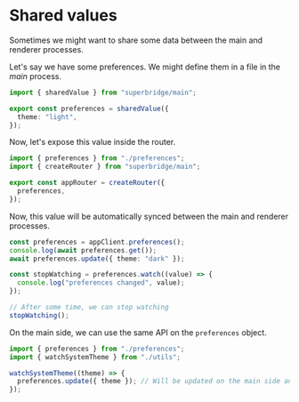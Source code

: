 
# Shared values

Sometimes we might want to share some data between the main and renderer processes.

Let's say we have some preferences. We might define them in a file in the *main* process.

```ts filename="preferences.ts"
import { sharedValue } from "superbridge/main";

export const preferences = sharedValue({
  theme: "light",
});
```

Now, let's expose this value inside the router.

```ts filename="router.ts"
import { preferences } from "./preferences";
import { createRouter } from "superbridge/main";

export const appRouter = createRouter({
  preferences,
});
```

Now, this value will be automatically synced between the main and renderer processes.

```ts filename="example.ts"
const preferences = appClient.preferences();
console.log(await preferences.get());
await preferences.update({ theme: "dark" });

const stopWatching = preferences.watch((value) => {
  console.log("preferences changed", value);
});

// After some time, we can stop watching
stopWatching();
```

On the main side, we can use the same API on the `preferences` object.

```ts filename="main.ts"
import { preferences } from "./preferences";
import { watchSystemTheme } from "./utils";

watchSystemTheme((theme) => {
  preferences.update({ theme }); // Will be updated on the main side and instantly synced to the renderer
});
```